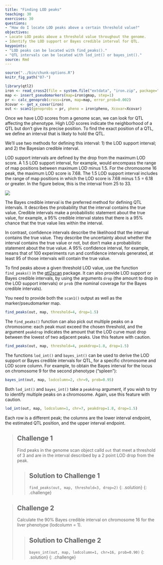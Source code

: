 ```yaml
---
title: "Finding LOD peaks"
teaching: 30
exercises: 30
questions:
- "How do I locate LOD peaks above a certain threshold value?"
objectives:
- Locate LOD peaks above a threshold value throughout the genome.
- Identify the LOD support or Bayes credible interval for QTL.
keypoints:
- "LOD peaks can be located with find_peaks()."
- "QTL intervals can be located with lod_int() or bayes_int()."
source: Rmd
---
```


```r
source("../bin/chunk-options.R")
knitr_fig_path("07-")
```

```r
library(qtl2)
iron <- read_cross2(file = system.file("extdata", "iron.zip", package="qtl2geno") )
map <- insert_pseudomarkers(map=iron$gmap, step=1)
pr <- calc_genoprob(cross=iron, map=map, error_prob=0.002)
Xcovar <- get_x_covar(iron)
out <- scan1(genoprobs = pr, pheno = iron$pheno, Xcovar=Xcovar)
```

Once we have LOD scores from a genome scan, we can look for QTL affecting the phenotype. High LOD scores indicate the neighborhood of a QTL but don't give its precise position. To find the exact position of a QTL, we define an interval that is likely to hold the QTL.

We'll use two methods for defining this interval: 1) the LOD support interval; and 2) the Bayesian credible interval.

LOD support intervals are defined by the drop from the maximum LOD score. A 1.5 LOD support interval, for example, would encompass the range of map positions between maximum LOD minus 1.5. For the chromosome 16 peak, the maximum LOD score is 7.68. The 1.5 LOD support interval includes the range of map positions in which the LOD score is 7.68 minus 1.5 = 6.18 or greater. In the figure below, this is the interval from 25 to 33.

![](../fig/lod-support.png)

The Bayes credible interval is the preferred method for defining QTL intervals. It describes the probability that the interval contains the true value. Credible intervals make a probabilistic statement about the true value, for example, a 95% credible interval states that there is a 95% chance that the true value lies within the interval.

In contrast, confidence intervals describe the likelihood that the interval contains the true value.  They describe the uncertainty about whether the interval contains the true value or not, but don't make a probabilistic statement about the true value. A 95% confidence interval, for example, means that of 100 experiments run and confidence intervals generated, at least 95 of those intervals will contain the true value.

To find peaks above a given threshold LOD value, use the function `find_peaks()` in the
[qtl2scan](https://github.com/rqtl/qtl2scan) package. It can also provide LOD support or Bayes credible intervals, by using the arguments `drop` (the amount to drop in the LOD support intervals) or `prob` (the nominal coverage for the Bayes credible intervals).

You need to provide both the `scan1()` output as well as the marker/pseudomarker map.

```r
find_peaks(out, map, threshold=4, drop=1.5)
```

The `find_peaks()` function can also pick out multiple peaks on a chromosome: each peak must exceed the chosen threshold, and the argument `peakdrop` indicates the amount that the LOD curve must drop between the lowest of two adjacent peaks.  Use this feature with caution.

```r
find_peaks(out, map, threshold=4, peakdrop=1.8, drop=1.5)
```

The functions `lod_int()` and `bayes_int()` can be used to derive the LOD support or Bayes credible intervals for QTL, for a specific chromosome and LOD score column. For example, to obtain the Bayes
interval for the locus on chromosome 9 for the second phenotype ("spleen"):

```r
bayes_int(out, map, lodcolumn=2, chr=9, prob=0.95)
```

Both `lod_int()` and `bayes_int()` take a `peakdrop` argument, if you wish to try to identify multiple peaks on a chromosome. Again, use this feature with caution.

```r
lod_int(out, map, lodcolumn=1, chr=7, peakdrop=1.8, drop=1.5)
```

Each row is a different peak; the columns are the lower interval endpoint, the estimated QTL position, and the upper interval endpoint.

> ## Challenge 1
> Find peaks in the genome scan object calld `out` that meet a threshold of 3 and are in the interval described by a 2 point LOD drop from the peak.
>
> > ## Solution to Challenge 1
> > `find_peaks(out, map, threshold=3, drop=2)`
> {: .solution}
{: .challenge}


> ## Challenge 2
> Calculate the 90% Bayes credible interval on chromosome 16 for the liver phenotype (lodcolumn = 1).  
>
> > ## Solution to Challenge 2
> >
> > `bayes_int(out, map, lodcolumn=1, chr=16, prob=0.90)`
> {: .solution}
{: .challenge}
